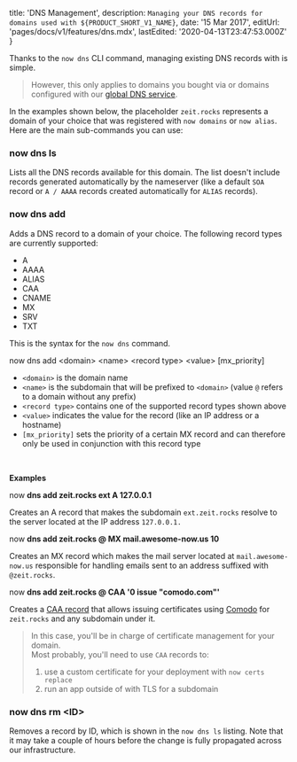 
  title: 'DNS Management',
  description: `Managing your DNS records for domains used with ${PRODUCT_SHORT_V1_NAME}`,
  date: '15 Mar 2017',
  editUrl: 'pages/docs/v1/features/dns.mdx',
  lastEdited: '2020-04-13T23:47:53.000Z'
}

Thanks to the `now dns` CLI command, managing existing DNS records with <ProductShortV1Name /> is simple.

> However, this only applies to domains you bought via <ProductShortV1Name /> or domains configured with our [global DNS service](/world).

In the examples shown below, the placeholder `zeit.rocks` represents a domain of your choice that was registered with `now domains` or `now alias`. Here are the main sub-commands you can use:

### now dns ls

Lists all the DNS records available for this domain. The list doesn't include records generated automatically by the nameserver (like a default `SOA` record or `A / AAAA` records created automatically for `ALIAS` records).

### now dns add

Adds a DNS record to a domain of your choice. The following record types are currently supported:

- A
- AAAA
- ALIAS
- CAA
- CNAME
- MX
- SRV
- TXT

This is the syntax for the `now dns` command.

<TerminalInput>
  now dns add &lt;domain&gt; &lt;name&gt; &lt;record type&gt; &lt;value&gt;
  [mx_priority]
</TerminalInput>

- `<domain>` is the domain name
- `<name>` is the subdomain that will be prefixed to `<domain>` (value `@` refers to a domain without any prefix)
- `<record type>` contains one of the supported record types shown above
- `<value>` indicates the value for the record (like an IP address or a hostname)
- `[mx_priority]` sets the priority of a certain MX record and can therefore only be used in conjunction with this record type

<br />

**Examples**

<TerminalInput>
  now <b>dns add zeit.rocks ext A 127.0.0.1</b>
</TerminalInput>

Creates an A record that makes the subdomain `ext.zeit.rocks` resolve to the server located at the IP address `127.0.0.1.`

<TerminalInput>
  now <b>dns add zeit.rocks @ MX mail.awesome-now.us 10</b>
</TerminalInput>

Creates an MX record which makes the mail server located at `mail.awesome-now.us` responsible for handling emails sent to an address suffixed with `@zeit.rocks`.

<TerminalInput>
  now <b>dns add zeit.rocks @ CAA '0 issue "comodo.com"'</b>
</TerminalInput>

Creates a [CAA record](https://letsencrypt.org/docs/caa/) that allows issuing certificates using [Comodo](https://ssl.comodo.com/) for `zeit.rocks` and any subdomain under it.

> In this case, you'll be in charge of certificate management for your domain.<br/>
> Most probably, you'll need to use `CAA` records to:
>
> 1. use a custom certificate for your <ProductShortV1Name /> deployment with <Link href="/docs/features/certs#now-certs-replace">`now certs replace`</Link>
> 2. run an app outside of <ProductShortV1Name /> with TLS for a subdomain

### now dns rm &lt;ID>

Removes a record by ID, which is shown in the `now dns ls` listing. Note that it may take a couple of hours before the change is fully propagated across our infrastructure.


